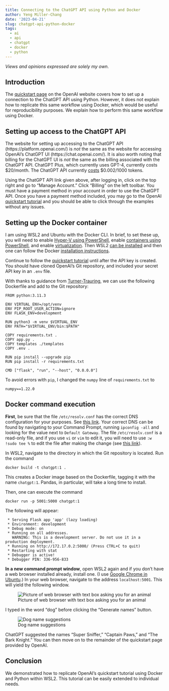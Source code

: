 ```yaml
---
title: Connecting to the ChatGPT API using Python and Docker
author: Yeng Miller-Chang
date: '2023-04-21'
slug: chatgpt-api-python-docker
tags:
  - ai
  - api
  - chatgpt
  - docker
  - python
---
```


*Views and opinions expressed are solely my own.*

## Introduction

The [quickstart page](https://platform.openai.com/docs/quickstart) on the OpenAI website covers how to set up a connection to the ChatGPT API using Python. However, it does not explain how to replicate this same workflow using Docker, which would be useful for reproducibility purposes. We explain how to perform this same workflow using Docker.

## Setting up access to the ChatGPT API

The website for setting up accessing to the ChatGPT API (https://platform.openai.com/) is *not* the same as the website for accessing OpenAI's ChatGPT UI (https://chat.openai.com/). It is also worth noting that billing for the ChatGPT UI is *not* the same as the billing associated with the ChatGPT API. ChatGPT Plus, which currently uses GPT-4, currently costs $20/month. The ChatGPT API currently [costs](https://openai.com/pricing) $0.002/1000 tokens.

Using the ChatGPT API link given above, after logging in, click on the top right and go to "Manage Account." Click "Billing" on the left toolbar. You must have a payment method in your account in order to use the ChatGPT API. Once you have a payment method included, you may go to the OpenAI [quickstart tutorial](https://platform.openai.com/docs/quickstart) and you should be able to click through the examples without any issues.

## Setting up the Docker container

I am using WSL2 and Ubuntu with the Docker CLI. In brief, to set these up, you will need to enable [Hyper-V using PowerShell](https://learn.microsoft.com/en-us/virtualization/hyper-v-on-windows/quick-start/enable-hyper-v), enable [containers using PowerShell](https://stackoverflow.com/a/68854362/3625022), and enable [ virtualization](https://support.microsoft.com/en-us/windows/enable-virtualization-on-windows-11-pcs-c5578302-6e43-4b4b-a449-8ced115f58e1). Then WSL2 [can be installed](https://learn.microsoft.com/en-us/windows/wsl/install) and then one can follow the Docker [installation instructions](https://docs.docker.com/desktop/windows/wsl/). 

Continue to follow the [quickstart tutorial](https://platform.openai.com/docs/quickstart) until after the API key is created. You should have cloned OpenAI's Git repository, and included your secret API key in an `.env` file.

With thanks to guidance from [Turner-Trauring](https://pythonspeed.com/articles/activate-virtualenv-dockerfile/), we can use the following Dockerfile and add to the Git repository:

```
FROM python:3.11.3

ENV VIRTUAL_ENV=/opt/venv
ENV PIP_ROOT_USER_ACTION=ignore
ENV FLASK_ENV=development

RUN python3 -m venv $VIRTUAL_ENV
ENV PATH="$VIRTUAL_ENV/bin:$PATH"

COPY requirements.txt .
COPY app.py .
COPY templates ./templates
COPY .env .

RUN pip install --upgrade pip
RUN pip install -r requirements.txt

CMD ["flask", "run", "--host", "0.0.0.0"]
```

To avoid errors with `pip`, I changed the `numpy` line of `requirements.txt` to
```
numpy==1.22.0
```

## Docker command execution

**First**, be sure that the file `/etc/resolv.conf` has the correct DNS configuration for your purposes. See [this link](https://stackoverflow.com/a/62087459/3625022). Your correct DNS can be found by navigating to your Command Prompt, running `ipconfig -all` and looking for the value next to `Default Gateway`. The file `/etc/resolv.conf` is a read-only file, and if you use `vi` or `vim` to edit it, you will need to use `:w !sudo tee %` to edit the file after making the change (see [this link](https://superuser.com/a/785016)).

In WSL2, navigate to the directory in which the Git repository is located. Run the command

```
docker build -t chatgpt:1 .
```

This creates a Docker image based on the Dockerfile, tagging it with the name `chatgpt:1`. Pandas, in particular, will take a long time to install.

Then, one can execute the command

```
docker run -p 5001:5000 chatgpt:1
```

The following will appear: 

```
 * Serving Flask app 'app' (lazy loading)
 * Environment: development
 * Debug mode: on
 * Running on all addresses.
   WARNING: This is a development server. Do not use it in a production deployment.
 * Running on http://172.17.0.2:5000/ (Press CTRL+C to quit)
 * Restarting with stat
 * Debugger is active!
 * Debugger PIN: 336-956-833
 ```
 
 **In a new command prompt window**, open WSL2 again and if you don't have a web browser installed already, install one. (I use [Google Chrome in Ubuntu](https://askubuntu.com/questions/510056/how-to-install-google-chrome).) In your web browser, navigate to the address `localhost:5001`. This will yield the following window.

<p align="center">
![Picture of web browser with text box asking you for an animal](images/browser.png)
</p>

I typed in the word "dog" before clicking the "Generate names" button.

<p align="center">
![Dog name suggestions](images/browser2.png)
</p>

ChatGPT suggested the names "Super Sniffer," "Captain Paws," and "The Bark Knight." You can then move on to the remainder of the quickstart page provided by OpenAI.

## Conclusion

We demonstrated how to replicate OpenAI's quickstart tutorial using Docker and Python within WSL2. This tutorial can be easily extended to individual needs.